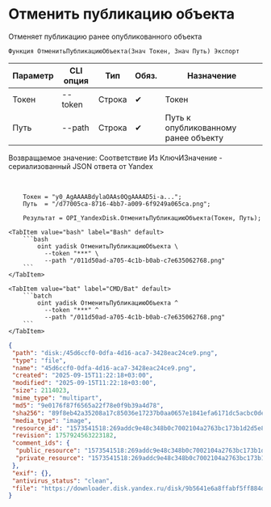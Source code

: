﻿---
sidebar_position: 2
description: Отменить публикацию объекта и другие функции для работы с Yandex Disk в Открытом пакете интеграций - бесплатной open-source библиотеке интеграций для 1С:Предприятие 8, OneScript и CLI
keywords: [1C, 1С, 1С:Предприятие, 1С:Предприятие 8.3, API, Интеграция, Сервисы, Обмен, OneScript, CLI, Yandex Disk]
---


# Отменить публикацию объекта
 Отменяет публикацию ранее опубликованного объекта



`Функция ОтменитьПубликациюОбъекта(Знач Токен, Знач Путь) Экспорт`

  | Параметр | CLI опция | Тип | Обяз. | Назначение |
  |-|-|-|-|-|
  | Токен | --token | Строка | &#x2714; | Токен |
  | Путь | --path | Строка | &#x2714; | Путь к опубликованному ранее объекту |

  
  Возвращаемое значение:   Соответствие Из КлючИЗначение - сериализованный JSON ответа от Yandex

<br/>




```bsl title="Пример использования для 1С:Предприятие/OneScript"
    Токен = "y0_AgAAAABdylaOAAs0QgAAAAD5i-a...";
    Путь  = "/d77005ca-8716-4bb7-a009-6f9249a065ca.png";

    Результат = OPI_YandexDisk.ОтменитьПубликациюОбъекта(Токен, Путь);
```
    

 <Tabs>
  
    <TabItem value="bash" label="Bash" default>
        ```bash
            oint yadisk ОтменитьПубликациюОбъекта \
              --token "***" \
              --path "/011d50ad-a705-4c1b-b0ab-c7e635062768.png"
        ```
    </TabItem>
  
    <TabItem value="bat" label="CMD/Bat" default>
        ```batch
            oint yadisk ОтменитьПубликациюОбъекта ^
              --token "***" ^
              --path "/011d50ad-a705-4c1b-b0ab-c7e635062768.png"
        ```
    </TabItem>
</Tabs>


```json title="Результат"
{
 "path": "disk:/45d6ccf0-0dfa-4d16-aca7-3428eac24ce9.png",
 "type": "file",
 "name": "45d6ccf0-0dfa-4d16-aca7-3428eac24ce9.png",
 "created": "2025-09-15T11:22:18+03:00",
 "modified": "2025-09-15T11:22:18+03:00",
 "size": 2114023,
 "mime_type": "multipart",
 "md5": "9e0176f87f6565a22f78e0f9b39a4d78",
 "sha256": "89f8eb42a35208a17c85036e17237b0aa0657e1841efa6171dc5acbc0dea9e18",
 "media_type": "image",
 "resource_id": "1573541518:269addc9e48c348b0c7002104a2763bc173b1d2d5e8d5f55baf969cb717b0d3a",
 "revision": 1757924563223182,
 "comment_ids": {
  "public_resource": "1573541518:269addc9e48c348b0c7002104a2763bc173b1d2d5e8d5f55baf969cb717b0d3a",
  "private_resource": "1573541518:269addc9e48c348b0c7002104a2763bc173b1d2d5e8d5f55baf969cb717b0d3a"
 },
 "exif": {},
 "antivirus_status": "clean",
 "file": "https://downloader.disk.yandex.ru/disk/9b5641e6a8ffabf5ff884d9c43dbc72e6c45f9f3a9e09a984b59a7c3a89224b6/68c80513/gwThwhLBKYvLhQCNnqAHivpjSuRx12tyCJhhjLbCJ9Qdn0mbOe1BUlw_NUjFytfq43FDWtYDkejqkeYmwxI8-A%3D%3D?uid=1573541518&filename=45d6ccf0-0dfa-4d16-aca7-3428eac24ce9.png&disposition=attachment&hash=&limit=0&content_type=multipart&owner_uid=1573541518&fsize=2114023&hid=03d7263840468e281bd0b238a26e7d0d&media_type=image&tknv=v3&etag=9e0176f87f6565a22f78e0f9b39a4d78"
}
```
